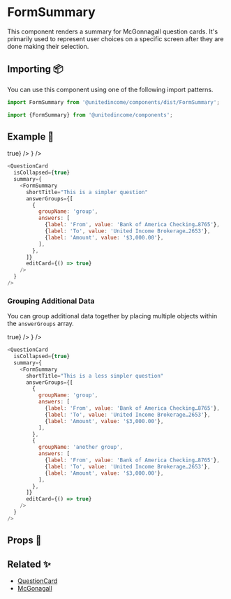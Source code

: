 
# FormSummary

This component renders a summary for McGonnagall question cards. It's primarily used to represent user choices on a specific screen after they are done making their selection.

## Importing 📦

You can use this component using one of the following import patterns.

```javascript
import FormSummary from '@unitedincome/components/dist/FormSummary';
```

```javascript
import {FormSummary} from '@unitedincome/components';
```

## Example 🚀

<Preview>
  <QuestionCard
    isCollapsed={true}
    summary={
      <FormSummary
        shortTitle="This is a simpler question"
        answerGroups={[
          {
            groupName: 'group',
            answers: [
              {label: 'From', value: 'Bank of America Checking…8765'},
              {label: 'To', value: 'United Income Brokerage…2653'},
              {label: 'Amount', value: '$3,000.00'},
            ],
          },
        ]}
        editCard={() => true}
      />
    }
  />
</Preview>

```javascript
<QuestionCard
  isCollapsed={true}
  summary={
    <FormSummary
      shortTitle="This is a simpler question"
      answerGroups={[
        {
          groupName: 'group',
          answers: [
            {label: 'From', value: 'Bank of America Checking…8765'},
            {label: 'To', value: 'United Income Brokerage…2653'},
            {label: 'Amount', value: '$3,000.00'},
          ],
        },
      ]}
      editCard={() => true}
    />
  }
/>
```

### Grouping Additional Data

You can group additional data together by placing multiple objects within the `answerGroups` array.

<Preview>
  <QuestionCard
    isCollapsed={true}
    summary={
      <FormSummary
        shortTitle="This is a less simpler question"
        answerGroups={[
          {
            groupName: 'group',
            answers: [
              {label: 'From', value: 'Bank of America Checking…8765'},
              {label: 'To', value: 'United Income Brokerage…2653'},
              {label: 'Amount', value: '$3,000.00'},
            ],
          },
          {
            groupName: 'another group',
            answers: [
              {label: 'From', value: 'Bank of America Checking…8765'},
              {label: 'To', value: 'United Income Brokerage…2653'},
              {label: 'Amount', value: '$3,000.00'},
            ],
          },
        ]}
        editCard={() => true}
      />
    }
  />
</Preview>

```javascript
<QuestionCard
  isCollapsed={true}
  summary={
    <FormSummary
      shortTitle="This is a less simpler question"
      answerGroups={[
        {
          groupName: 'group',
          answers: [
            {label: 'From', value: 'Bank of America Checking…8765'},
            {label: 'To', value: 'United Income Brokerage…2653'},
            {label: 'Amount', value: '$3,000.00'},
          ],
        },
        {
          groupName: 'another group',
          answers: [
            {label: 'From', value: 'Bank of America Checking…8765'},
            {label: 'To', value: 'United Income Brokerage…2653'},
            {label: 'Amount', value: '$3,000.00'},
          ],
        },
      ]}
      editCard={() => true}
    />
  }
/>
```

## Props 🔧

<Props of={FormSummary} />

## Related ✨

- [QuestionCard](/?path=/story/simple-organisms-questioncard--active)
- [McGonagall](/?path=/story/templates-mcgonagall--default)

